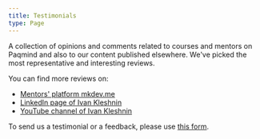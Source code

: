 ```yaml
---
title: Testimonials
type: Page
--- 
```


A collection of opinions and comments related to courses and mentors on Paqmind and also to our
content published elsewhere. We've picked the most representative and interesting reviews. 

You can find more reviews on:

* [Mentors' platform mkdev.me](https://mkdev.me/mentors/ivan-kleshnin/reviews)
* [LinkedIn page of Ivan Kleshnin](https://www.linkedin.com/in/ivan-kleshnin)
* [YouTube channel of Ivan Kleshnin](https://www.youtube.com/c/IvanKleshnin)

To send us a testimonial or a feedback, please use [this form](https://docs.google.com/forms/d/e/1FAIpQLSc8ypm_pjz3SwSWg1Hpo8AGjD2X7p8Uk63mYAP8rfanaEBz8w/viewform?usp=sf_link).
